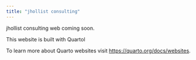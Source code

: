 ```yaml
---
title: "jhollist consulting"
---
```


jhollist consulting web coming soon.

This website is built with Quartol

To learn more about Quarto websites visit <https://quarto.org/docs/websites>.
